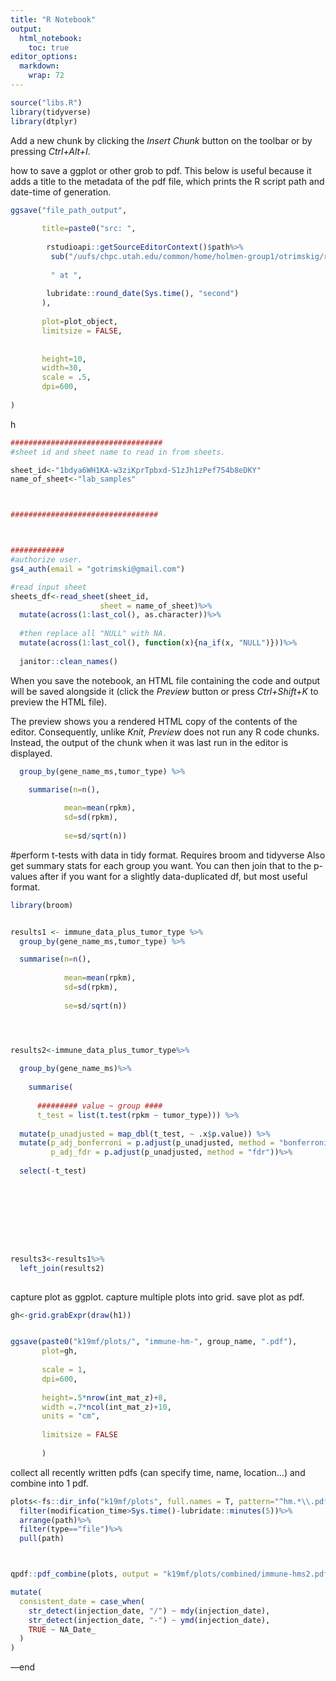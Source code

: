 ```yaml
---
title: "R Notebook"
output: 
  html_notebook: 
    toc: true
editor_options: 
  markdown: 
    wrap: 72
---
```


```r
source("libs.R")
library(tidyverse)
library(dtplyr)
```

Add a new chunk by clicking the *Insert Chunk* button on the toolbar or
by pressing *Ctrl+Alt+I*.

how to save a ggplot or other grob to pdf. This below is useful because
it adds a title to the metadata of the pdf file, which prints the R
script path and date-time of generation.

```r
ggsave("file_path_output",
       
       title=paste0("src: ",
                    
        rstudioapi::getSourceEditorContext()$path%>%
         sub("/uufs/chpc.utah.edu/common/home/holmen-group1/otrimskig/rchpc/","",.),
         
         " at ", 
        
        lubridate::round_date(Sys.time(), "second")
       ),
         
       plot=plot_object,
       limitsize = FALSE,
       
       
       height=10,
       width=30,
       scale = .5,
       dpi=600,
       
)

```

h

```r
##################################
#sheet id and sheet name to read in from sheets. 

sheet_id<-"1bdya6WH1KA-w3ziKprTpbxd-S1zJh1zPef754b8eDKY"
name_of_sheet<-"lab_samples"



#################################



############
#authorize user.
gs4_auth(email = "gotrimski@gmail.com")

#read input sheet
sheets_df<-read_sheet(sheet_id, 
                    sheet = name_of_sheet)%>%
  mutate(across(1:last_col(), as.character))%>%
  
  #then replace all "NULL" with NA. 
  mutate(across(1:last_col(), function(x){na_if(x, "NULL")}))%>%
  
  janitor::clean_names()


```

When you save the notebook, an HTML file containing the code and output
will be saved alongside it (click the *Preview* button or press
*Ctrl+Shift+K* to preview the HTML file).

The preview shows you a rendered HTML copy of the contents of the
editor. Consequently, unlike *Knit*, *Preview* does not run any R code
chunks. Instead, the output of the chunk when it was last run in the
editor is displayed.

```r
  group_by(gene_name_ms,tumor_type) %>%

    summarise(n=n(),
            
            mean=mean(rpkm),
            sd=sd(rpkm),
            
            se=sd/sqrt(n))
```

#perform t-tests with data in tidy format. Requires broom and tidyverse
Also get summary stats for each group you want. You can then join that
to the p-values after if you want for a slightly data-duplicated df, but
most useful format.

```r
library(broom)


results1 <- immune_data_plus_tumor_type %>%
  group_by(gene_name_ms,tumor_type) %>%

  summarise(n=n(),
            
            mean=mean(rpkm),
            sd=sd(rpkm),
            
            se=sd/sqrt(n))




results2<-immune_data_plus_tumor_type%>%
  
  group_by(gene_name_ms)%>%
    
    summarise(
    
      ######### value ~ group ####
      t_test = list(t.test(rpkm ~ tumor_type))) %>%
  
  mutate(p_unadjusted = map_dbl(t_test, ~ .x$p.value)) %>%
  mutate(p_adj_bonferroni = p.adjust(p_unadjusted, method = "bonferroni"),  # Bonferroni correction
         p_adj_fdr = p.adjust(p_unadjusted, method = "fdr"))%>%
  
  select(-t_test)









results3<-results1%>%
  left_join(results2)
  
```

capture plot as ggplot. capture multiple plots into grid. save plot as
pdf.

```r
gh<-grid.grabExpr(draw(h1))


ggsave(paste0("k19mf/plots/", "immune-hm-", group_name, ".pdf"),
       plot=gh,
       
       scale = 1,
       dpi=600,
       
       height=.5*nrow(int_mat_z)+8,
       width =.7*ncol(int_mat_z)+10,
       units = "cm",
       
       limitsize = FALSE
       
       )
```

collect all recently written pdfs (can specify time, name, location...)
and combine into 1 pdf.

```r
plots<-fs::dir_info("k19mf/plots", full.names = T, pattern="^hm.*\\.pdf$", recurse = F)%>%tibble()%>%
  filter(modification_time>Sys.time()-lubridate::minutes(5))%>%
  arrange(path)%>%
  filter(type=="file")%>%
  pull(path)



qpdf::pdf_combine(plots, output = "k19mf/plots/combined/immune-hms2.pdf")

```

```r
mutate(
  consistent_date = case_when(
    str_detect(injection_date, "/") ~ mdy(injection_date),
    str_detect(injection_date, "-") ~ ymd(injection_date),
    TRUE ~ NA_Date_
  )
)
```

---end
